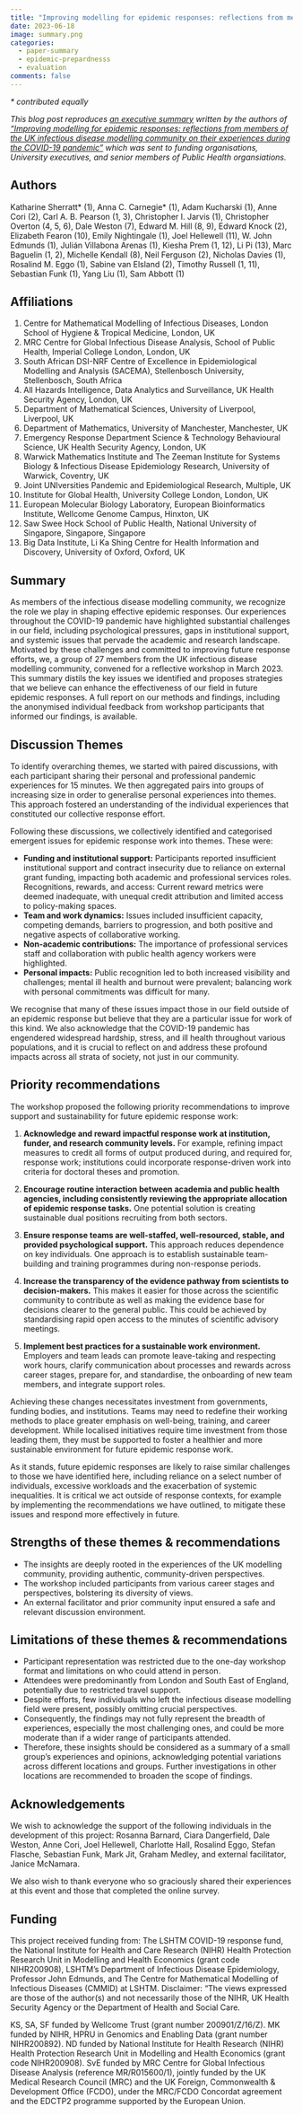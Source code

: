 ```yaml
---
title: "Improving modelling for epidemic responses: reflections from members of the UK infectious disease modelling community on their experiences during the COVID-19 pandemic"
date: 2023-06-18
image: summary.png
categories:
  - paper-summary
  - epidemic-prepardnesss
  - evaluation
comments: false
---
```

*\* contributed equally*

*This blog post reproduces [an executive summary](summary-improving-modelling-for-epidemic-responses.pdf) written by the authors of ["Improving modelling for epidemic responses: reflections from members of the UK infectious disease modelling community on their experiences during the COVID-19 pandemic"](https://doi.org/10.1101/2023.06.12.544667) which was sent to funding organisations, University executives, and senior members of Public Health organsiations.*

## Authors

Katharine Sherratt* (1), Anna C. Carnegie* (1), Adam Kucharski (1), Anne Cori (2), Carl A. B. Pearson (1, 3), Christopher I. Jarvis (1), Christopher Overton (4, 5, 6), Dale Weston (7), Edward M. Hill (8, 9), Edward Knock (2), Elizabeth Fearon (10), Emily Nightingale (1), Joel Hellewell (11), W. John Edmunds (1), Julián Villabona Arenas (1), Kiesha Prem (1, 12), Li Pi (13), Marc Baguelin (1, 2), Michelle Kendall (8), Neil Ferguson (2), Nicholas Davies (1), Rosalind M. Eggo (1), Sabine van Elsland (2), Timothy Russell (1, 11), Sebastian Funk (1), Yang Liu (1), Sam Abbott (1)

## Affiliations

1. Centre for Mathematical Modelling of Infectious Diseases, London School of Hygiene & Tropical Medicine, London, UK
2. MRC Centre for Global Infectious Disease Analysis, School of Public Health, Imperial College London, London, UK
3. South African DSI-NRF Centre of Excellence in Epidemiological Modelling and Analysis (SACEMA), Stellenbosch University, Stellenbosch, South Africa
4. All Hazards Intelligence, Data Analytics and Surveillance, UK Health Security Agency, London, UK
5. Department of Mathematical Sciences, University of Liverpool, Liverpool, UK
6. Department of Mathematics, University of Manchester, Manchester, UK
7. Emergency Response Department Science & Technology Behavioural Science, UK Health Security Agency, London, UK
8. Warwick Mathematics Institute and The Zeeman Institute for Systems Biology & Infectious Disease Epidemiology Research, University of Warwick, Coventry, UK
9. Joint UNIversities Pandemic and Epidemiological Research, Multiple, UK
10. Institute for Global Health, University College London, London, UK
11. European Molecular Biology Laboratory, European Bioinformatics Institute, Wellcome Genome Campus, Hinxton, UK
12. Saw Swee Hock School of Public Health, National University of Singapore, Singapore, Singapore
13. Big Data Institute, Li Ka Shing Centre for Health Information and Discovery, University of Oxford, Oxford, UK

## Summary

As members of the infectious disease modelling community, we recognize the role we play in shaping effective epidemic responses. Our experiences throughout the COVID-19 pandemic have highlighted substantial challenges in our field, including psychological pressures, gaps in institutional support, and systemic issues that pervade the academic and research landscape. Motivated by these challenges and committed to improving future response efforts, we, a group of 27 members from the UK infectious disease modelling community, convened for a reflective workshop in March 2023. This summary distils the key issues we identified and proposes strategies that we believe can enhance the effectiveness of our field in future epidemic responses. A full report on our methods and findings, including the anonymised individual feedback from workshop participants that informed our findings, is available.

## Discussion Themes

To identify overarching themes, we started with paired discussions, with each participant sharing their personal and professional pandemic experiences for 15 minutes. We then aggregated pairs into groups of increasing size in order to generalise personal experiences into themes. This approach fostered an understanding of the individual experiences that constituted our collective response effort.

Following these discussions, we collectively identified and categorised emergent issues for epidemic response work into themes. These were:

- **Funding and institutional support:** Participants reported insufficient institutional support and contract insecurity due to reliance on external grant funding, impacting both academic and professional services roles.
Recognitions, rewards, and access: Current reward metrics were deemed inadequate, with unequal credit attribution and limited access to policy-making spaces.
- **Team and work dynamics:** Issues included insufficient capacity, competing demands, barriers to progression, and both positive and negative aspects of collaborative working.
- **Non-academic contributions:** The importance of professional services staff and collaboration with public health agency workers were highlighted.
- **Personal impacts:** Public recognition led to both increased visibility and challenges; mental ill health and burnout were prevalent; balancing work with personal commitments was difficult for many.

We recognise that many of these issues impact those in our field outside of an epidemic response but believe that they are a particular issue for work of this kind. We also acknowledge that the COVID-19 pandemic has engendered widespread hardship, stress, and ill health throughout various populations, and it is crucial to reflect on and address these profound impacts across all strata of society, not just in our community. 

## Priority recommendations

The workshop proposed the following priority recommendations to improve support and sustainability for future epidemic response work:

1. **Acknowledge and reward impactful response work at institution, funder, and research community levels.** For example, refining impact measures to credit all forms of output produced during, and required for, response work; institutions could incorporate response-driven work into criteria for doctoral theses and promotion. 
   
2. **Encourage routine interaction between academia and public health agencies, including consistently reviewing the appropriate allocation of epidemic response tasks.** One potential solution is creating sustainable dual positions recruiting from both sectors.
   
3. **Ensure response teams are well-staffed, well-resourced, stable, and provided psychological support.** This approach reduces dependence on key individuals. One approach is to establish sustainable team-building and training programmes during non-response periods. 

4. **Increase the transparency of the evidence pathway from scientists to decision-makers.** This makes it easier for those across the scientific community to contribute as well as making the evidence base for decisions clearer to the general public. This could be achieved by standardising rapid open access to the minutes of scientific advisory meetings.
   
5. **Implement best practices for a sustainable work environment.** Employers and team leads can promote leave-taking and respecting work hours, clarify communication about processes and rewards across career stages, prepare for, and standardise, the onboarding of new team members, and integrate support roles.

Achieving these changes necessitates investment from governments, funding bodies, and institutions. Teams may need to redefine their working methods to place greater emphasis on well-being, training, and career development. While localised initiatives require time investment from those leading them, they must be supported to foster a healthier and more sustainable environment for future epidemic response work.

As it stands, future epidemic responses are likely to raise similar challenges to those we have identified here, including reliance on a select number of individuals, excessive workloads and the exacerbation of systemic inequalities. It is critical we act outside of response contexts, for example by implementing the recommendations we have outlined, to mitigate these issues and respond more effectively in future.

## Strengths of these themes & recommendations

- The insights are deeply rooted in the experiences of the UK modelling community, providing authentic, community-driven perspectives.
- The workshop included participants from various career stages and perspectives, bolstering its diversity of views.
- An external facilitator and prior community input ensured a safe and relevant discussion environment.

## Limitations of these themes & recommendations

- Participant representation was restricted due to the one-day workshop format and limitations on who could attend in person.
- Attendees were predominantly from London and South East of England, potentially due to restricted travel support.
- Despite efforts, few individuals who left the infectious disease modelling field were present, possibly omitting crucial perspectives.
- Consequently, the findings may not fully represent the breadth of experiences, especially the most challenging ones, and could be more moderate than if a wider range of participants attended.
- Therefore, these insights should be considered as a summary of a small group's experiences and opinions, acknowledging potential variations across different locations and groups. Further investigations in other locations are recommended to broaden the scope of findings.

## Acknowledgements 

We wish to acknowledge the support of the following individuals in the development of this project: Rosanna Barnard, Ciara Dangerfield, Dale Weston, Anne Cori, Joel Hellewell, Charlotte Hall, Rosalind Eggo, Stefan Flasche, Sebastian Funk, Mark Jit, Graham Medley, and external facilitator, Janice McNamara. 

We also wish to thank everyone who so graciously shared their experiences at this event and those that completed the online survey. 

## Funding

This project received funding from: The LSHTM COVID-19 response fund, the National Institute for Health and Care Research (NIHR) Health Protection Research Unit in Modelling and Health Economics (grant code NIHR200908), LSHTM’s Department of Infectious Disease Epidemiology, Professor John Edmunds, and The Centre for Mathematical Modelling of Infectious Diseases (CMMID) at LSHTM. Disclaimer: “The views expressed are those of the author(s) and not necessarily those of the NIHR, UK Health Security Agency or the Department of Health and Social Care.

KS, SA, SF funded by Wellcome Trust (grant number 200901/Z/16/Z). MK funded by NIHR, HPRU in Genomics and Enabling Data (grant number NIHR200892). ND funded by National Institute for Health Research (NIHR) Health Protection Research Unit in Modelling and Health Economics (grant code NIHR200908). SvE funded by MRC Centre for Global Infectious Disease Analysis (reference MR/R015600/1), jointly funded by the UK Medical Research Council (MRC) and the UK Foreign, Commonwealth & Development Office (FCDO), under the MRC/FCDO Concordat agreement and the EDCTP2 programme supported by the European Union.
